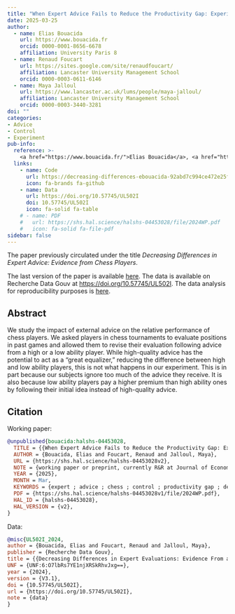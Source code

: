 ```yaml
---
title: "When Expert Advice Fails to Reduce the Productivity Gap: Experimental Evidence from Chess Players"
date: 2025-03-25
author:
  - name: Elias Bouacida
    url: https://www.bouacida.fr
    orcid: 0000-0001-8656-6678
    affiliation: University Paris 8
  - name: Renaud Foucart
    url: https://sites.google.com/site/renaudfoucart/
    affiliation: Lancaster University Management School
    orcid: 0000-0003-0611-6146
  - name: Maya Jalloul
    url: https://www.lancaster.ac.uk/lums/people/maya-jalloul/
    affiliation: Lancaster University Management School
    orcid: 0000-0003-3440-3281
doi: ""
categories: 
- Advice
- Control
- Experiment
pub-info:
  reference: >-
    <a href="https://www.bouacida.fr/">Elias Bouacida</a>, <a href="https://sites.google.com/site/renaudfoucart/">Renaud Foucart</a>,  <a href="https://www.lancaster.ac.uk/lums/people/maya-jalloul/">Maya Jalloul</a> "When Expert Advice Fails to Reduce the Productivity Gap: Experimental Evidence from Chess Players"
  links:
    - name: Code
      url: https://decreasing-differences-ebouacida-92abd7c994ce472e25f3e62c7fbcaa.gitpages.huma-num.fr/
      icon: fa-brands fa-github
    - name: Data
      url: https://doi.org/10.57745/UL502I
      doi: 10.57745/UL502I
      icon: fa-solid fa-table
    # - name: PDF
    #   url: https://shs.hal.science/halshs-04453028/file/2024WP.pdf
    #   icon: fa-solid fa-file-pdf
sidebar: false    
---
```


The paper previously circulated under the title *Decreasing Differences in Expert Advice: Evidence from Chess Players*.

The last version of the paper is available [here](https://shs.hal.science/halshs-04453028v2). 
The data is available on Recherche Data Gouv at <https://doi.org/10.57745/UL502I>.
The data analysis for reproducibility purposes is [here](https://decreasing-differences-ebouacida-92abd7c994ce472e25f3e62c7fbcaa.gitpages.huma-num.fr/).

## Abstract

We study the impact of external advice on the relative performance of chess players. We asked players in chess tournaments to evaluate positions in past games and allowed them to revise their evaluation following advice from a high or a low ability player. While high-quality advice has the potential to act as a "great equalizer," reducing the difference between high and low ability players, this is not what happens in our experiment. This is in part because our subjects ignore too much of the advice they receive. It is also because low ability players pay a higher premium than high ability ones by following their initial idea instead of high-quality advice.

## Citation

Working paper:

```bibtex
@unpublished{bouacida:halshs-04453028,
  TITLE = {{When Expert Advice Fails to Reduce the Productivity Gap: Experimental Evidence from Chess Players}},
  AUTHOR = {Bouacida, Elias and Foucart, Renaud and Jalloul, Maya},
  URL = {https://shs.hal.science/halshs-04453028v2},
  NOTE = {working paper or preprint, currently R&R at Journal of Economic Behavior and Organization},
  YEAR = {2025},
  MONTH = Mar,
  KEYWORDS = {expert ; advice ; chess ; control ; productivity gap ; decreasing differences},
  PDF = {https://shs.hal.science/halshs-04453028v1/file/2024WP.pdf},
  HAL_ID = {halshs-04453028},
  HAL_VERSION = {v2},
}
```

Data:

```bibtex
@misc{UL502I_2024,
author = {Bouacida, Elias and Foucart, Renaud and Jalloul, Maya},
publisher = {Recherche Data Gouv},
title = {{Decreasing Differences in Expert Evaluations: Evidence From a Field Experiment in Chess}},
UNF = {UNF:6:O7lbRs7YE1njXRSkRhvJxg==},
year = {2024},
version = {V3.1},
doi = {10.57745/UL502I},
url = {https://doi.org/10.57745/UL502I},
note = {data}
}
```

